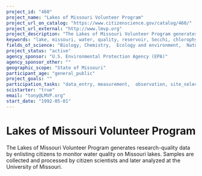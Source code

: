 ```yaml
---
project_id: "460"
project_name: "Lakes of Missouri Volunteer Program"
project_url_on_catalog: "https://www.citizenscience.gov/catalog/460/"
project_url_external: "http://www.lmvp.org"
project_description: "The Lakes of Missouri Volunteer Program generates research-quality data by enlisting citizens to monitor water quality on Missouri lakes. Samples are collected and processed by citizen scientists and later analyzed at the University of Missouri."
keywords: "lake, missouri, water, quality, reservoir, Secchi, chlorophyll, phosphorus, nitrogen"
fields_of_science: "Biology, Chemistry,  Ecology and environment,  Nature and outdoors"
project_status: "active"
agency_sponsor: "U.S. Environmental Protection Agency (EPA)"
agency_sponsor_other: ""
geographic_scope: "State of Missouri"
participant_age: "general_public"
project_goals: ""
participation_tasks: "data_entry, measurement,  observation, site_selection_description, specimen_sample_collection"
scistarter: "true"
email: "tony@LMVP.org"
start_date: "1992-05-01"
---
```


# Lakes of Missouri Volunteer Program

The Lakes of Missouri Volunteer Program generates research-quality data by enlisting citizens to monitor water quality on Missouri lakes. Samples are collected and processed by citizen scientists and later analyzed at the University of Missouri.
